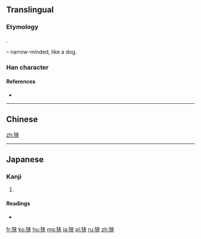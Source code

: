 {{also|狹}}
==Translingual==

===Etymology===
{{Han simp|狹|f=夾|t=夹}}.

{{Han compound|犬|alt1=犭|t1=dog|夹|ls=psc|c1=s|c2=p}} – narrow-minded, like a dog.

===Han character===
{{Han char|rn=94|rad=犬|as=06|sn=9|four=|canj=大竹大廿 (KHKT)}}

====References====
* {{Han ref|kx=0711.101|dkj=20406|dj=1123.100|hdz=21343.100|uh=72ED|ud=29421}}

----

==Chinese==
{{zh-see|狹}}

[[zh:狭]]

----

==Japanese==

===Kanji===
{{ja-kanji|grade=c|rs=犬06|style=s|kyu=狹}}

# {{defn|lang=ja|sort=犬06}}

====Readings====
* {{ja-readings|goon=[[ぎょう]] (gyō)|kanon=[[こう]] (kō)|kanyoon=[[きょう]] (kyō)|kun=[[せまい]] (semai), [[せばめる]] (sebameru), [[さ]] (sa)}}

[[fr:狭]]
[[ko:狭]]
[[hu:狭]]
[[mg:狭]]
[[ja:狭]]
[[pl:狭]]
[[ru:狭]]
[[zh:狭]]